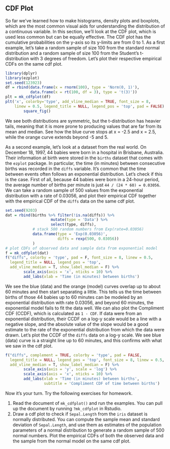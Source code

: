 ## CDF Plot

So far we've learned how to make histograms, density plots and boxplots, which are the most common visual aids for understanding the distribution of a continuous variable. In this section, we'll look at the CDF plot, which is used less common but can be equally effective. The CDF plot has the cumulative probabilities on the y-axis so its y-limits are from 0 to 1. As a first example, let's take a random sample of size 100 from the standard normal distribution and a random sample of size 100 from the Student's t-distribution with 3 degrees of freedom. Let's plot their respective empirical CDFs on the same cdf plot. 

```r
library(dplyr)
library(ezplot)
set.seed(123923)
df = rbind(data.frame(x = rnorm(100), type = 'Norm(0, 1)'),
           data.frame(x = rt(100, df = 3), type = 't(3)'))
plt = mk_cdfplot(df)
plt('x', colorby='type', add_vline_median = TRUE, font_size = 8, 
    linew = 0.5, legend_title = NULL, legend_pos = 'top', pad = FALSE) %>% 
        square_fig()
```

We see both distributions are symmetric, but the t-distribution has heavier tails, meaning that it is more prone to producing values that are far from its mean and median. See how the blue curve stops at x = -2.5 and x = 2.5, while the orange curve extends beyond -5 and 5. 

As a second example, let's look at a dataset from the real world. On December 18, 1997, 44 babies were born in a hospital in Brisbane, Australia. Their information at birth were stored in the `births` dataset that comes with the `ezplot` package. In particular, the time (in minutes) between consecutive births was recorded in the `diffs` variable. It's common that the time between events often follows an exponential distribution. Let's check if this is the case. First of all, because 44 babies were born in a 24-hour period, the average number of births per minute is just `44 / (24 * 60) = 0.03056`. We can take a random sample of 500 values from the exponential distribution with a rate of 0.03056, and plot their empirical CDF together with the empirical CDF of the `diffs` data on the same cdf plot. 

```r
set.seed(9203)
dat = rbind(births %>% filter(!is.na(diffs)) %>% 
                    mutate(type = 'Data') %>%
                    select(type, diffs),
            # stack 500 random numbers from Exp(rate=0.03056)
            data.frame(type = 'Exp(0.03056)', 
                       diffs = rexp(500, 0.03056))
            )
# plot CDFs of observed data and sample data from exponential model
f = mk_cdfplot(dat)
f("diffs", colorby = 'type', pad = F, font_size = 8, linew = 0.5, 
  legend_title = NULL, legend_pos = 'top',
  add_vline_median = T, show_label_median = F) %>%
        scale_axis(axis = 'x', nticks = 10) %>%
        add_labs(xlab = 'Time (in minutes) between births')
```

We see the blue (data) and the orange (model) curves overlap up to about 60 minutes and then start separating a little. This tells us the time between births of those 44 babies up to 60 minutes can be modeled by an exponential distribution with rate 0.03056, and beyond 60 minutes, the exponential model fails to fit the data well. We can also plot the Compliment CDF (CCDF), which is calculated as `1 - CDF`. If data were from an exponential distribution, their CCDF on a log-y scale would be a line with a negative slope, and the absolute value of the slope would be a good estimate to the rate of the exponential distribution from which the data were drawn. Let's plot the CCDF of the `diffs` data on a log-y scale. We see blue (data) curve is a straight line up to 60 minutes, and this confirms with what we saw in the cdf plot. 

```r
f("diffs", complement = TRUE, colorby = 'type', pad = FALSE, 
  legend_title = NULL, legend_pos = 'top', font_size = 8, linew = 0.5,  
  add_vline_median = T, show_label_median = F) %>%
        scale_axis(axis = 'y', scale = 'log') %>%
        scale_axis(axis = 'x', nticks = 10) %>%
        add_labs(xlab = 'Time (in minutes) between births',
                 subtitle = 'Compliment CDF of time between births')
```

Now it's your turn. Try the following exercises for homework.

1. Read the document of `mk_cdfplot()` and run the examples. You can pull up the document by running `?mk_cdfplot` in Rstudio. 
2. Draw a cdf plot to check if `Sepal.Length` from the `iris` dataset is normally distributed. You can compute the sample mean and standard deviation of `Sepal.Length`, and use them as estimates of the population parameters of a normal distribution to generate a random sample of 500 normal numbers. Plot the empirical CDFs of both the observed data and the sample from the normal model on the same cdf plot.
